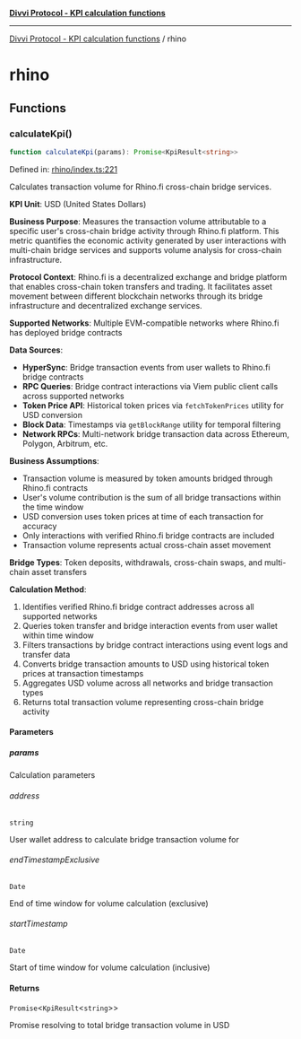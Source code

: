 [**Divvi Protocol - KPI calculation functions**](README.md)

---

[Divvi Protocol - KPI calculation functions](README.md) / rhino

# rhino

## Functions

### calculateKpi()

```ts
function calculateKpi(params): Promise<KpiResult<string>>
```

Defined in: [rhino/index.ts:221](https://github.com/divvi-xyz/divvi-protocol/blob/main/scripts/calculateKpi/protocols/rhino/index.ts#L221)

Calculates transaction volume for Rhino.fi cross-chain bridge services.

**KPI Unit**: USD (United States Dollars)

**Business Purpose**: Measures the transaction volume attributable to a specific user's cross-chain
bridge activity through Rhino.fi platform. This metric quantifies the economic activity generated by user
interactions with multi-chain bridge services and supports volume analysis for cross-chain infrastructure.

**Protocol Context**: Rhino.fi is a decentralized exchange and bridge platform that enables cross-chain
token transfers and trading. It facilitates asset movement between different blockchain networks through
its bridge infrastructure and decentralized exchange services.

**Supported Networks**: Multiple EVM-compatible networks where Rhino.fi has deployed bridge contracts

**Data Sources**:

- **HyperSync**: Bridge transaction events from user wallets to Rhino.fi bridge contracts
- **RPC Queries**: Bridge contract interactions via Viem public client calls across supported networks
- **Token Price API**: Historical token prices via `fetchTokenPrices` utility for USD conversion
- **Block Data**: Timestamps via `getBlockRange` utility for temporal filtering
- **Network RPCs**: Multi-network bridge transaction data across Ethereum, Polygon, Arbitrum, etc.

**Business Assumptions**:

- Transaction volume is measured by token amounts bridged through Rhino.fi contracts
- User's volume contribution is the sum of all bridge transactions within the time window
- USD conversion uses token prices at time of each transaction for accuracy
- Only interactions with verified Rhino.fi bridge contracts are included
- Transaction volume represents actual cross-chain asset movement

**Bridge Types**: Token deposits, withdrawals, cross-chain swaps, and multi-chain asset transfers

**Calculation Method**:

1. Identifies verified Rhino.fi bridge contract addresses across all supported networks
2. Queries token transfer and bridge interaction events from user wallet within time window
3. Filters transactions by bridge contract interactions using event logs and transfer data
4. Converts bridge transaction amounts to USD using historical token prices at transaction timestamps
5. Aggregates USD volume across all networks and bridge transaction types
6. Returns total transaction volume representing cross-chain bridge activity

#### Parameters

##### params

Calculation parameters

###### address

`string`

User wallet address to calculate bridge transaction volume for

###### endTimestampExclusive

`Date`

End of time window for volume calculation (exclusive)

###### startTimestamp

`Date`

Start of time window for volume calculation (inclusive)

#### Returns

`Promise`\<`KpiResult`\<`string`\>\>

Promise resolving to total bridge transaction volume in USD
